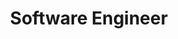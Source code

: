 ---
title: "Software Engineer"
slug: "software-engineer"
tags: [Full Time, Senior Level]
overview: "We are looking for a self-starting, detail-oriented software infrastructure professional to join our Platform Engineering team to help us build a scalable, flexible, easy-to-use cloud-native deployment platform to enable the developers to deploy, test, and debug their applications on the cloud without them having to learn complex infrastructure tools. An ideal candidate enjoys automating tasks, puts high emphasis on reusability, and loves to learn and experiment with cutting-edge infrastructure tools."
objectives:
    - "Model large, complex systems on top of modern cloud utilizing tools like Docker, Kubernetes and Helm, so that they are performant, cost-effective, scalable, and possibly without platform lock-in."
    - "Practice Configuration as Code when creating all the infrastructure using Terraform, Ansible and GitOps tools like FluxCD."
    - "Deploy extensive monitoring and alerting on application and infrastructure level to ensure near-100% uptime."
    - "Design secure infrastructure by practicing the Principle of Least Privilege."
responsibilities:
    - "Plan, create, and maintain CI/CD Pipelines for various services."
    - "Containerize services and workloads efficiently, and deploy them on large-scale using Docker and Kubernetes."
    - "Constantly look for opportunities to optimize the current infrastructure in terms of efficiency and cost."
    - "Monitor existing services for uptime, error rates or any anomaly, and work closely with the development teams to address any issues you discover."
    - "Make sure all of our servers running on AWS, GCP, and DigitalOcean are up-to-date and secure."
qualifications:
    - "Ability to pre-conceive and address things that could go wrong in the system design before they do"
    - "Great eye for details"
    - "Strong understanding of networks, protocols, and computers in general, and ability to model complex systems"
    - "Strong written and verbal communication"
payRange: "3-5.4 LPA CTC"
experience: "0-1+ years of relevant experience"
place: "Rajkot"
jobType: "Full Time"
jobCategory: "Senior Level"
postedDate: "23 March 2025"
applyLink: "mailto:careers@improwised.com?subject=Apply%20for%20Business%20Development%20Executive/"
---